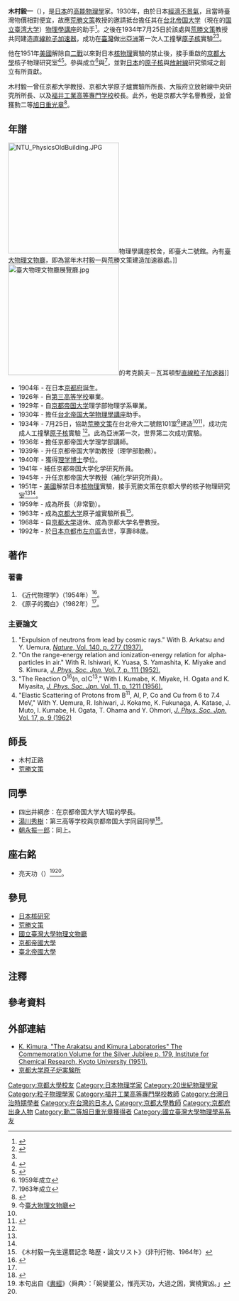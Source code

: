 {{Infobox Scientist
| name        = 木村毅一<br><small>{{lang|ja|木村 毅一（きむら きいち）}}</small>
| image       = File:KIMURA KIICHI.png
| image_size = 200px
| caption     = 
| birth_date  = {{birth date|1904|4|7}}
| birth_place = {{JPN}}[[京都府|京都府]][[相樂郡|相樂郡]][[精華町|精華町]]
| death_date  = {{death date and age|1992|7|8|1904|4|7}}
| death_place = {{JPN}}[[京都市|京都市]][[左京區|左京區]]
| nationality = {{JPN}}
| field       = [[物理学|物理学]]
| alma_mater  = [[京都帝国大学|京都帝国大学]]
| known_for   = 設立{{link-ja|京都大学原子爐實驗所|京都大学原子炉実験所}}<br/>與[[荒勝文策|荒勝文策]]共同在[[臺灣|臺灣]]做出[[亞洲|亞洲]]第一次人工撞擊[[原子核|原子核]]實驗<ref name="實驗日期"/><ref name="臺灣物理史數位典藏計畫">{{cite web|url=http://ntur.lib.ntu.edu.tw/bitstream/246246/77859/1/952422H002015.pdf|language=zh-hant|title=臺灣物理史數位典藏計畫|publisher=[[行政院|行政院]][[國家科學委員會|國家科學委員會]]|date=2007-03-29|accessdate=2015-01-27|archive-url=https://web.archive.org/web/20150127040149/http://ntur.lib.ntu.edu.tw/bitstream/246246/77859/1/952422H002015.pdf|archive-date=2015-01-27|dead-url=yes}}</ref>{{rp|15}}
| prizes      = 勲二等[[旭日重光章|旭日重光章]]
}}
{{japanese|image=|caption=木村毅一|japanese=木村 毅一|kana=きむら きいち|romaji=Kimura Kiichi}}

'''木村毅一'''（{{bd|1904年|4月7日|1992年|7月8日||catIdx=Kimura木村}}），是[[日本|日本]]的[[高能物理學|高能物理學]]家。1930年，由於日本[[經濟不景氣|經濟不景氣]]，且當時臺灣物價相對便宜，故應[[荒勝文策|荒勝文策]]教授的邀請抵台擔任其在[[台北帝国大学|台北帝国大学]]（現在的[[国立臺湾大学|国立臺湾大学]]）[[國立臺灣大學物理文物廳|物理學講座]]的助手<ref name = "張幸真">{{cite journal zh|author=張幸真|title=台灣知識社群的轉變－以台北帝國大學物理講座到台灣大學物理系為例|url=http://ndltd.ncl.edu.tw/cgi-bin/gs32/gsweb.cgi?o=dnclcdr&s=id=%22091NTU00493013%22.&searchmode=basic|accessdate=2012-06-11|language=zh-hant|date=2003-07-31|archive-date=2015-06-28|archive-url=https://web.archive.org/web/20150628071851/http://ndltd.ncl.edu.tw/cgi-bin/gs32/gsweb.cgi?o=dnclcdr&s=id=%22091NTU00493013%22.&searchmode=basic|dead-url=no}}</ref>。之後在1934年7月25日於該處與[[荒勝文策|荒勝文策]]教授共同建造[[粒子加速器#直線加速器|直線粒子加速器]]，成功在[[臺灣|臺灣]]做出[[亞洲|亞洲]]第一次人工撞擊[[原子核|原子核]]實驗<ref name="實驗日期">{{cite journal
 |author=鄭伯昆
 |title=民國40年前後在台大二號館的原子核實驗室－述許雲基先生早期的工作及其貢獻
 |journal=物理雙月刊
 |volume=15
 |issue=1
 |pages=141-144
 |url=http://psroc.phys.ntu.edu.tw/bimonth/detail.php?year=1993&vol=15&no=1&cpid=45
 |accessdate=2012-06-01
 |quote=
 |publisher=中華民國物理學會
 |location=臺北
 |date=1993年2月
 |archive-date=2012-11-27
 |archive-url=https://web.archive.org/web/20121127123423/http://psroc.phys.ntu.edu.tw/bimonth/detail.php?year=1993&vol=15&no=1&cpid=45
 |dead-url=no
 }}</ref><ref name = "張幸真"/>。

他在1951年[[美國|美國]]解除自[[二戰|二戰]]以來對日本[[核物理|核物理]]實驗的禁止後，接手重啟的[[京都大學|京都大學]]核子物理研究室<ref name = "鄭伯昆">{{cite journal zh|author=鄭伯昆|title=台大核子物理實驗室 (四) 有關的日本科學家|pages=574~580|id=物理雙月刊(卅卷五期)|url=http://psroc.phys.ntu.edu.tw/bimonth/download.php?d=1&cpid=165&did=14|accessdate=2014-11-07|language=zh-hant|date=2008年10月|archive-date=2015-07-16|archive-url=https://web.archive.org/web/20150716190457/http://psroc.phys.ntu.edu.tw/bimonth/download.php?d=1&cpid=165&did=14|dead-url=no}}</ref><ref name="木村">{{cite web|url=http://www.rri.kyoto-u.ac.jp/JRS/dayori/D-18.pdf|title=故 木村毅一先生追悼記念特集号|publisher=原子炉實驗所だより|accessdate=2014-11-28|language=ja|archive-date=2014-12-04|archive-url=https://web.archive.org/web/20141204232109/http://www.rri.kyoto-u.ac.jp/JRS/dayori/D-18.pdf|dead-url=no}}</ref>。參與成立{{link-ja|大阪府立放射線中央研究所|大阪府立放射線中央研究所}}<ref group = "注">1959年成立</ref>與{{link-ja|京都大学原子爐實驗所|京都大学原子炉実験所}}<ref group = "注">1963年成立</ref>，並對[[日本|日本]]的[[原子核|原子核]]與[[放射線|放射線]]研究領域之創立有所貢獻。

木村毅一曾任京都大学教授、京都大学原子爐實驗所所長、大阪府立放射線中央研究所所長、以及[[福井工業高等專門学校|福井工業高等專門学校]]校長。此外，他是京都大学名譽教授，並曾獲勲二等[[旭日重光章|旭日重光章]]<ref name = "atom">{{cite book|author=木村毅一|url=http://www.amazon.co.jp/%E3%82%A2%E3%83%88%E3%83%A0%E3%81%AE%E3%81%B2%E3%81%A8%E3%82%8A%E3%81%94%E3%81%A8-1982%E5%B9%B4-%E6%9C%A8%E6%9D%91-%E6%AF%85%E4%B8%80/dp/B000J4Q2D6|title=アトムのひとりごと|year=1982|publisher=丸善|location=日本|date=1982-11|language=ja|access-date=2014-12-27|archive-date=2014-12-27|archive-url=https://web.archive.org/web/20141227044942/http://www.amazon.co.jp/%E3%82%A2%E3%83%88%E3%83%A0%E3%81%AE%E3%81%B2%E3%81%A8%E3%82%8A%E3%81%94%E3%81%A8-1982%E5%B9%B4-%E6%9C%A8%E6%9D%91-%E6%AF%85%E4%B8%80/dp/B000J4Q2D6|dead-url=no}}</ref>。

== 年譜 ==
[[File:NTU_PhysicsOldBuilding.JPG|250px]]物理學講座校舍，即臺大二號館。內有[[臺大物理文物廳|臺大物理文物廳]]，即為當年木村毅一與荒勝文策建造加速器處。]]
[[File:臺大物理文物廳展覽廳.jpg|250px]]的考克饒夫－瓦耳頓型[[粒子加速器#直線加速器|直線粒子加速器]]]]
* 1904年 - 在日本[[京都府|京都府]]誕生。
* 1926年 - 自[[第三高等学校_(旧制)|第三高等学校]]畢業。
* 1929年 - 自[[京都帝国大学|京都帝国大学]]理学部物理学系畢業。
* 1930年 - 擔任[[台北帝国大学|台北帝国大学]][[國立臺灣大學物理學系|物理學講座]]助手。
* 1934年 - 7月25日，協助[[荒勝文策|荒勝文策]]在台北帝大二號館101室<ref group = "注">今[[國立臺灣大學物理文物廳|臺大物理文物廳]]</ref>建造{{le|考克饶夫-瓦尔顿加速器|Cockcroft–Walton generator}}<ref name="木村"/><ref>{{cite web|url=http://dls.ym.edu.tw/sa/dls/upload/2-3/leg/week4.pdf |title=二次大戰對科學地位的影響 |accessdate=2014-12-03 |language=zh-hant |deadurl=yes |archiveurl=https://web.archive.org/web/20150701061601/http://dls.ym.edu.tw/sa/dls/upload/2-3/leg/week4.pdf |archivedate=2015-07-01 }}</ref>，成功完成人工撞擊[[原子核|原子核]]實驗 <ref name="實驗日期" />。此為亞洲第一次，世界第二次成功實驗。
* 1936年 - 擔任京都帝国大学理学部講師。
* 1939年 - 升任京都帝国大学助教授（理学部勤務）。
* 1940年 - 獲得[[理学博士|理学博士]]學位。
* 1941年 - 補任京都帝国大学化学研究所員。
* 1945年 - 升任京都帝国大学教授（補化学研究所員）。
* 1951年 - [[美國|美國]]解禁日本[[核物理|核物理]]實驗，接手荒勝文策在京都大學的核子物理研究室<ref name = "鄭伯昆"/><ref name="木村"/>。
* 1959年 - 成為{{link-ja|大阪府立放射線中央研究所|大阪府立放射線中央研究所}}所長（非常勤）。
* 1963年 - 成為[[京都大学|京都大学]]原子爐實驗所長<ref>《木村毅一先生還暦記念 略歴・論文リスト》（非刊行物、1964年）</ref>。
* 1968年 - 自[[京都大学|京都大学]]退休、成為京都大学名譽教授。
* 1992年 - 於[[日本|日本]][[京都市|京都市]][[左京區|左京區]]去世，享壽88歲。

== 著作 ==
=== 著書 ===
# 《近代物理学》（1954年）<ref>{{cite book|url=http://www.kinokuniya.co.jp/f/dsg-01-9784563021092|title=近代物理学|publisher=東京都: 培風館|year=1954|accessdate=2014-12-03|isbn=978-456302109-2|author=[[荒勝文策|荒勝文策]]|coauthor=[[河田末吉|河田末吉]]、木村毅一等8人|archive-date=2014-12-27|archive-url=https://web.archive.org/web/20141227044736/http://www.kinokuniya.co.jp/f/dsg-01-9784563021092|dead-url=no}}</ref>。
# 《原子的獨白》（1982年）<ref name = "atom"/>。

=== 主要論文 ===
# "Expulsion of neutrons from lead by cosmic rays." With B. Arkatsu and Y. Uemura, [http://www.nature.com/nature/journal/v140/n3537/abs/140277a0.html ''Nature'', Vol. 140, p. 277 (1937).] {{Wayback|url=http://www.nature.com/nature/journal/v140/n3537/abs/140277a0.html |date=20150223043855 }}
# "On the range-energy relation and ionization-energy relation for alpha-particles in air." With R. Ishiwari, K. Yuasa, S. Yamashita, K. Miyake and S. Kimura, [http://jpsj.ipap.jp/link?JPSJ/7/111 ''J. Phys. Soc. Jpn.'' Vol. 7, p. 111 (1952).]
# "The Reaction O<sup>16</sup>(n, α)C<sup>13</sup>," With I. Kumabe, K. Miyake, H. Ogata and K. Miyasita, [http://jpsj.ipap.jp/link?JPSJ/11/1211 ''J. Phys. Soc. Jpn.'' Vol. 11, p. 1211 (1956).]
# "Elastic Scattering of Protons from B<sup>11</sup>, Al, P, Co and Cu from 6 to 7.4 MeV," With Y. Uemura, R. Ishiwari, J. Kokame, K. Fukunaga, A. Katase, J. Muto, I. Kumabe, H. Ogata, T. Ohama and Y. Ohmori, [http://jpsj.ipap.jp/link?JPSJ/17/9 ''J. Phys. Soc. Jpn.'' Vol. 17, p. 9 (1962)]

== 師長 ==
* 木村正路
* [[荒勝文策|荒勝文策]]

== 同學 ==
* 四出井綱彦：在京都帝国大学大1屆的學長。
* [[湯川秀樹|湯川秀樹]]：第三高等学校與京都帝国大学同屆同學<ref>{{cite journal lua|author=木村毅一|year=1982|title=《[[湯川秀樹|湯川秀樹]]博士を偲ぶ》|journal=[[日本物理学会|日本物理学会]]誌 |volume=37|pages= 302}}</ref>。
* [[朝永振一郎|朝永振一郎]]：同上。

== 座右銘 ==
* 亮天功（{{lang-ja|てんのわざをたすく}}）<ref group = "注">本句出自《[[書經|書經]]》〈舜典〉：「婉孌董公，惟亮天功，大過之困，實橈實凶。」</ref><ref name = "atom"/>。

== 參見 ==
{{portal box|人物|物理學|日本|台灣}}
* [[日本核研究|日本核研究]]
* [[荒勝文策|荒勝文策]]
* [[國立臺灣大學物理文物廳|國立臺灣大學物理文物廳]]
* [[京都帝國大學|京都帝國大學]]
* [[臺北帝國大學|臺北帝國大學]]

==注釋==
{{refbegin}}
<references group="注" />
{{refend}}

== 參考資料 ==
{{reflist|2}}

== 外部連結==
* [http://repository.kulib.kyoto-u.ac.jp/dspace/bitstream/2433/74782/1/chf_179.pdf K. Kimura, "The Arakatsu and Kimura Laboratories" The Commemoration Volume for the Silver Jubilee p. 179, Institute for Chemical Research, Kyoto University (1951).] {{Wayback|url=http://repository.kulib.kyoto-u.ac.jp/dspace/bitstream/2433/74782/1/chf_179.pdf |date=20141227053950 }} {{en icon}}
* [http://www.rri.kyoto-u.ac.jp/index.html 京都大学原子炉実験所] {{Wayback|url=http://www.rri.kyoto-u.ac.jp/index.html |date=20120101124731 }}{{ja icon}}

{{DEFAULTSORT:Kimura}}
[[Category:京都大學校友|Category:京都大學校友]]
[[Category:日本物理学家|Category:日本物理学家]]
[[Category:20世紀物理學家|Category:20世紀物理學家]]
[[Category:粒子物理學家|Category:粒子物理學家]]
[[Category:福井工業高等專門學校教師|Category:福井工業高等專門學校教師]]
[[Category:台灣日治時期學者|Category:台灣日治時期學者]]
[[Category:在台灣的日本人|Category:在台灣的日本人]]
[[Category:京都大學教師|Category:京都大學教師]]
[[Category:京都府出身人物|Category:京都府出身人物]]
[[Category:勳二等旭日重光章獲得者|Category:勳二等旭日重光章獲得者]]
[[Category:國立臺灣大學物理學系系友|Category:國立臺灣大學物理學系系友]]

{{臺大物理系}}